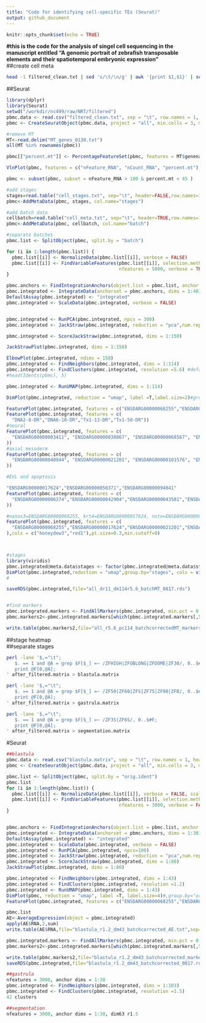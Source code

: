 ```yaml
---
title: "Code for identifying cell-specific TEs (Seurat)"
output: github_document
---
```


```r
knitr::opts_chunk$set(echo = TRUE)
```

**#this is the code for the analysis of singel cell sequencing in the manuscript entitled "A genomic portrait of zebrafish transposable elements and their spatiotemporal embryonic expression"**
<br>
##create cell meta
```bash
head -1 filtered_clean.txt | sed 's/\t/\n/g' | awk '{print $1,$1}' | sed 's/\./\t/2' | sed 's/_/\t/2' | awk -v OFS='\t' '{print $1,$3}' > cell_meta.txt
```

##Seurat
```r
library(dplyr)
library(Seurat)
setwd("/workdir/nc499/raw/NRT/filtered")
pbmc.data <- read.csv("filtered_clean.txt", sep = "\t", row.names = 1, header = T )
pbmc <- CreateSeuratObject(pbmc.data, project = "all", min.cells = 3, min.features = 100)#change the min.features

#remove MT
MT<-read.delim("MT_genes_0130.txt")
all(MT %in% rownames(pbmc))

pbmc[["percent.mt"]] <- PercentageFeatureSet(pbmc, features = MT$genenames)

VlnPlot(pbmc, features = c("nFeature_RNA", "nCount_RNA", "percent.mt"), ncol = 3)

pbmc <- subset(pbmc, subset = nFeature_RNA > 100 & percent.mt < 45 )

#add stages
stages=read.table("cell_stages.txt", sep="\t", header=FALSE,row.names=1)
pbmc<-AddMetaData(pbmc, stages, col.name="stages")

#add batch data
cellbatch=read.table("cell_meta.txt", sep="\t", header=TRUE,row.names=1)
pbmc<-AddMetaData(pbmc, cellbatch, col.name="batch")

#separate batches
pbmc.list <- SplitObject(pbmc, split.by = "batch")

for (i in 1:length(pbmc.list)) {
  pbmc.list[[i]] <- NormalizeData(pbmc.list[[i]], verbose = FALSE)
  pbmc.list[[i]] <- FindVariableFeatures(pbmc.list[[i]], selection.method = "vst", 
                                         nfeatures = 5000, verbose = TRUE)
}

pbmc.anchors <- FindIntegrationAnchors(object.list = pbmc.list, anchor.features=5000, dims = 1:40)
pbmc.integrated <- IntegrateData(anchorset = pbmc.anchors, dims = 1:40)
DefaultAssay(pbmc.integrated) <- "integrated"
pbmc.integrated <- ScaleData(pbmc.integrated, verbose = FALSE)


pbmc.integrated <- RunPCA(pbmc.integrated, npcs = 300)
pbmc.integrated <- JackStraw(pbmc.integrated, reduction = "pca",num.replicate =600,dims = 300 ) #num.replicate = 600, dims = 300

pbmc.integrated <- ScoreJackStraw(pbmc.integrated, dims = 1:150)

JackStrawPlot(pbmc.integrated, dims = 1:150)

ElbowPlot(pbmc.integrated, ndims = 150)
pbmc.integrated <- FindNeighbors(pbmc.integrated, dims = 1:114)
pbmc.integrated <- FindClusters(pbmc.integrated, resolution =5.6) #default= resolution =0.5
#head(Idents(pbmc), 5)

pbmc.integrated <- RunUMAP(pbmc.integrated, dims = 1:114)

DimPlot(pbmc.integrated, reduction = "umap", label =T,label.size=2)#group.by="orig.ident",, cols = viridis(28)

FeaturePlot(pbmc.integrated, features = c("ENSDARG00000068255","ENSDARG00000022813","ENSDARG00000014373"))
FeaturePlot(pbmc.integrated, features = c(
  "DNA2-8-DR","DNA6-10-DR","Tx1-13-DR","Tx1-58-DR"))
#neural
FeaturePlot(pbmc.integrated, features = c(
  "ENSDARG00000003411", "ENSDARG00000038867", "ENSDARG00000068567", "ENSDARG00000101919", "ENSDARG00000043923", "ENSDARG00000077467"
))
#axial mesoderm
FeaturePlot(pbmc.integrated, features = c(
  "ENSDARG00000040944", "ENSDARG00000021201", "ENSDARG00000101576", "ENSDARG00000077403", "ENSDARG00000069093", "ENSDARG00000071082", "ENSDARG00000019122", "ENSDARG00000023656", "ENSDARG00000039173"
))

#EVL and apoptosis

"ENSDARG00000017624","ENSDARG00000058371","ENSDARG00000094041"
FeaturePlot(pbmc.integrated, features = c(
  "ENSDARG00000086374","ENSDARG00000042904","ENSDARG00000043581","ENSDARG00000017624","ENSDARG00000058371","ENSDARG00000094041"
))

#nanos3=ENSDARG00000068255, krt4=ENSDARG00000017624, noto=ENSDARG00000021201, fsta=ENSDARG00000052846
FeaturePlot(pbmc.integrated, features = c(
  "ENSDARG00000068255","ENSDARG00000017624","ENSDARG00000021201","ENSDARG00000052846"
),cols = c("honeydew3","red1"),pt.size=0.3,min.cutoff=0)



#stages
library(viridis)
pbmc.integrated@meta.data$stages <- factor(pbmc.integrated@meta.data$stages, levels=c("ZFHIGH","ZFOBLONG","ZFDOME","ZF30","ZF50","ZFS","ZF60","ZF75","ZF90","ZFB","ZF3S","ZF6S"))
DimPlot(pbmc.integrated,reduction = "umap",group.by="stages", cols = viridis(12,alpha=0.5, direction = -1))#,group.by="orig.ident",, label =T, label.size=2
#

saveRDS(pbmc.integrated,file="all_dr11_dm114r5.6_batchMT_0817.rds")


#find markers
pbmc.integrated.markers <- FindAllMarkers(pbmc.integrated, min.pct = 0.1, logfc.threshold = 0.25, return.thresh=0.05)
pbmc.markers2<-pbmc.integrated.markers[which(pbmc.integrated.markers[,5]<0.05),]

write.table(pbmc.markers2,file="all_r5.6_pc114_batchcorrectedMT_markers0817_0.1.txt",sep="\t",quote=F,row.names=F)

```

##stage heatmap
<br>
##separate stages
```bash
perl -lane '$,="\t";
   $. == 1 and @A = grep $F[$_] =~ /ZFHIGH|ZFOBLONG|ZFDOME|ZF30/, 0..$#F;
   print @F[0,@A];
' after_filtered.matrix > blastula.matrix

perl -lane '$,="\t";
   $. == 1 and @A = grep $F[$_] =~ /ZF50|ZF60|ZFS|ZF75|ZF90|ZFB/, 0..$#F;
   print @F[0,@A];
' after_filtered.matrix > gastrula.matrix

perl -lane '$,="\t";
   $. == 1 and @A = grep $F[$_] =~ /ZF3S|ZF6S/, 0..$#F;
   print @F[0,@A];
' after_filtered.matrix > segmentation.matrix
```

#Seurat
```r
##blastula
pbmc.data <- read.csv("blastula.matrix", sep = "\t", row.names = 1, header = T )
pbmc <- CreateSeuratObject(pbmc.data, project = "all", min.cells = 3, min.features = 100)#change the min.features

pbmc.list <- SplitObject(pbmc, split.by = "orig.ident")
pbmc.list
for (i in 1:length(pbmc.list)) {
  pbmc.list[[i]] <- NormalizeData(pbmc.list[[i]], verbose = FALSE, scale.factor = 1000) #add scale factor
  pbmc.list[[i]] <- FindVariableFeatures(pbmc.list[[i]], selection.method = "vst", 
                                         nfeatures = 3000, verbose = FALSE)
}


pbmc.anchors <- FindIntegrationAnchors(object.list = pbmc.list, anchor.features=3000, dims = 1:30,k.filter=30) #k.filter=50,,anchor.features=38000,reduction="cca"
pbmc.integrated <- IntegrateData(anchorset = pbmc.anchors, dims = 1:30)
DefaultAssay(pbmc.integrated) <- "integrated"
pbmc.integrated <- ScaleData(pbmc.integrated, verbose = FALSE)
pbmc.integrated <- RunPCA(pbmc.integrated, npcs=100)
pbmc.integrated <- JackStraw(pbmc.integrated, reduction = "pca",num.replicate =100, dim=80) 
pbmc.integrated <- ScoreJackStraw(pbmc.integrated, dims = 1:80)
JackStrawPlot(pbmc.integrated, dims = 1:80)

pbmc.integrated <- FindNeighbors(pbmc.integrated, dims = 1:43)
pbmc.integrated <- FindClusters(pbmc.integrated, resolution =1.2) 
pbmc.integrated <- RunUMAP(pbmc.integrated, dims = 1:43)
DimPlot(pbmc, reduction = "umap", label =T, label.size=4)#,group.by="orig.ident"
FeaturePlot(pbmc.integrated, features = c("ENSDARG00000068255","ENSDARG00000022813","ENSDARG00000014373"))

pbmc.list
AE<-AverageExpression(object = pbmc.integrated)
apply(AE$RNA,2,sum)
write.table(AE$RNA,file="blastula_r1.2_dm43_batchcorrected_AE.txt",sep="\t",quote=F,row.names=T)

pbmc.integrated.markers <- FindAllMarkers(pbmc.integrated, min.pct = 0.1, logfc.threshold = 0.25, return.thresh=0.05)
pbmc.markers2<-pbmc.integrated.markers[which(pbmc.integrated.markers[,5]<0.05),]

write.table(pbmc.markers2,file="blastula_r1.2_dm43_batchcorrected_markers.txt",sep="\t",quote=F,row.names=F)
saveRDS(pbmc.integrated,file="blastula_r1.2_dm43_batchcorrected_0817.rds")

##gastrula
nfeatures = 3000, anchor dims = 1:30
pbmc.integrated <- FindNeighbors(pbmc.integrated, dims = 1:103)
pbmc.integrated <- FindClusters(pbmc.integrated, resolution =1.5) 
42 clusters

##segmentation
nfeatures = 3000, anchor dims = 1:30, dim63 r1.5
```

